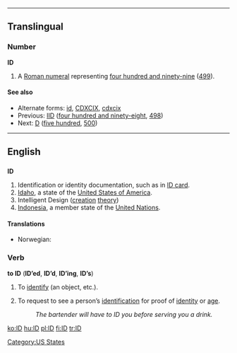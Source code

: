 {{see|Appendix:Variations of "id"}}
----
==Translingual==

===Number===
'''ID'''

# {{informal}} A [[Roman numeral]] representing [[four hundred and ninety-nine]] ([[499]]).

====See also====
* Alternate forms: [[id]], [[CDXCIX]], [[cdxcix]]
* Previous: [[IID]] ([[four hundred and ninety-eight]], [[498]])
* Next: [[D]] ([[five hundred]], [[500]])

----

==English==

==={{abbreviation}}===
'''ID'''

# Identification or identity documentation, such as in [[ID card]].
# [[Idaho]], a state of the [[United States of America]].
# Intelligent Design ([[creation]] [[theory]])
# [[Indonesia]], a member state of the [[United Nations]].

====Translations====
{{trans-top|identification or identity documentation, such as in ID card}}
*Norwegian: {{t-|no|ID|m}}
{{trans-mid}}
{{trans-bottom}}

===Verb===
'''to ID''' ('''ID’ed''', '''ID’d''', '''ID’ing''', '''ID’s''')

# {{transitive}} To [[identify]] (an object, etc.).
# {{transitive}} To request to see a person’s [[identification]] for proof of [[identity]] or [[age]].
#: ''The bartender will have to ID you before serving you a drink.''

[[Category:US States]]

[[ko:ID]]
[[hu:ID]]
[[pl:ID]]
[[fi:ID]]
[[tr:ID]]